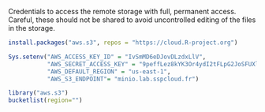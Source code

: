 Credentials to access the remote storage with full, permanent access. Careful, these should not be shared to avoid uncontrolled editing of the files in the storage.

```r
install.packages("aws.s3", repos = "https://cloud.R-project.org")

Sys.setenv("AWS_ACCESS_KEY_ID" = "IvSmMD6eDJovDLzdxLlV",
           "AWS_SECRET_ACCESS_KEY" = "9peffLez8kYK3Or4ydI2tFLpG2JoSFUXlxGLoiKb",
           "AWS_DEFAULT_REGION" = "us-east-1",
           "AWS_S3_ENDPOINT"= "minio.lab.sspcloud.fr")

library("aws.s3")
bucketlist(region="")
```
